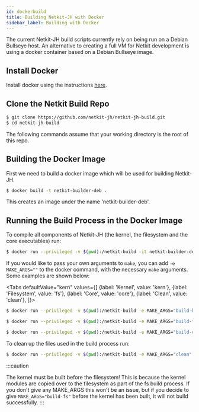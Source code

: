 ```yaml
---
id: dockerbuild
title: Building Netkit-JH with Docker
sidebar_label: Building with Docker
---
```



The current Netkit-JH build scripts currently rely on being run on a Debian Bullseye host. An alternative to creating a full VM for Netkit development is using a docker container based on a Debian Bullseye image.

## Install Docker

Install docker using the instructions [here](https://docs.docker.com/engine/install/).


## Clone the Netkit Build Repo

```bash
$ git clone https://github.com/netkit-jh/netkit-jh-build.git
$ cd netkit-jh-build
```

The following commands assume that your working directory
is the root of this repo.

## Building the Docker Image

First we need to build a docker image which will be used for building Netkit-JH.

```bash
$ docker build -t netkit-builder-deb .
```

This creates an image under the name 'netkit-builder-deb'.

## Running the Build Process in the Docker Image

To compile all components of Netkit-JH (the kernel, the filesystem and the core executables) run:

```bash
$ docker run --privileged -v $(pwd):/netkit-build -it netkit-builder-deb
```

If you would like to pass your own arguments to `make`, you can add `-e MAKE_ARGS=""` to the docker command, with the necessary `make` arguments. Some examples are shown below:

<Tabs
  defaultValue="kern"
  values={[
    {label: 'Kernel', value: 'kern'},
    {label: 'Filesystem', value: 'fs'},
    {label: 'Core', value: 'core'},
    {label: 'Clean', value: 'clean'},
  ]}>
  <TabItem value="kern">

```bash
$ docker run --privileged -v $(pwd):/netkit-build -e MAKE_ARGS="build-kernel" -it netkit-builder-deb

```
  </TabItem>
  <TabItem value="fs">

```bash
$ docker run --privileged -v $(pwd):/netkit-build -e MAKE_ARGS="build-fs" -it netkit-builder-deb

```
  </TabItem>
  <TabItem value="core">

```bash
$ docker run --privileged -v $(pwd):/netkit-build -e MAKE_ARGS="build-core" -it netkit-builder-deb

```
  </TabItem>
  <TabItem value="clean">

To clean up the files used in the build process run:

```bash
$ docker run --privileged -v $(pwd):/netkit-build -e MAKE_ARGS="clean" -it netkit-builder-deb

```
  </TabItem>
</Tabs>

:::caution

The kernel must be built before the filesystem! This is because the kernel modules are copied over to the filesystem as part of the fs build process. If you don't give any MAKE_ARGS this won't be an issue, but if you decide to give `MAKE_ARGS="build-fs"` before the kernel has been built, it will not build successfully.
:::
